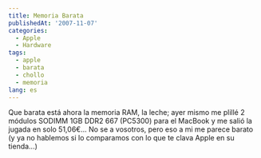 ```yaml
---
title: Memoria Barata
publishedAt: '2007-11-07'
categories:
  - Apple
  - Hardware
tags:
  - apple
  - barata
  - chollo
  - memoria
lang: es
---
```


Que barata está ahora la memoria RAM, la leche; ayer mismo me plillé 2 módulos SODIMM 1GB DDR2 667 (PC5300) para el MacBook y me salió la jugada en solo 51,06€... No se a vosotros, pero eso a mi me parece barato (y ya no hablemos si lo comparamos con lo que te clava Apple en su tienda...)
